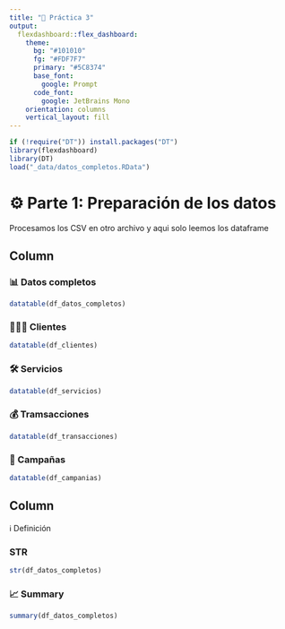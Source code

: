 ```yaml
---
title: "📝 Práctica 3"
output: 
  flexdashboard::flex_dashboard:
    theme:
      bg: "#101010"
      fg: "#FDF7F7" 
      primary: "#5C8374"
      base_font:
        google: Prompt
      code_font:
        google: JetBrains Mono
    orientation: columns
    vertical_layout: fill
---
```


```r
if (!require("DT")) install.packages("DT")
library(flexdashboard)
library(DT)
load("_data/datos_completos.RData")
```
⚙️ Parte 1: Preparación de los datos
=======================================================================
Procesamos los CSV en otro archivo y aqui solo leemos los dataframe

Column {data-width=650 .tabset}
-----------------------------------------------------------------------
### 📊 Datos completos

```r
datatable(df_datos_completos)
```

### 🧑‍🤝‍🧑 Clientes

```r
datatable(df_clientes)
```

### 🛠️  Servicios

```r
datatable(df_servicios)
```

### 💰️ Tramsacciones

```r
datatable(df_transacciones)
```
### 📢️ Campañas

```r
datatable(df_campanias)
```

Column {data-width=350}
-----------------------------------------------------------------------
ℹ️ Definición

### STR

```r
str(df_datos_completos)
```

### 📈 Summary

```r
summary(df_datos_completos)
```


